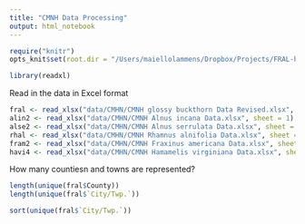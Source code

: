 ```yaml
---
title: "CMNH Data Processing"
output: html_notebook
---
```


```r
require("knitr")
opts_knit$set(root.dir = "/Users/maiellolammens/Dropbox/Projects/FRAL-herbarium/")
```



```r
library(readxl)
```


Read in the data in Excel format

```r
fral <- read_xlsx("data/CMHN/CMNH glossy buckthorn Data Revised.xlsx", sheet = 1)
alin2 <- read_xlsx("data/CMHN/CMNH Alnus incana Data.xlsx", sheet = 1)
alse2 <- read_xlsx("data/CMHN/CMNH Alnus serrulata Data.xlsx", sheet = 1)
rhal <- read_xlsx("data/CMHN/CMNH Rhamnus alnifolia Data.xlsx", sheet = 1)
fram2 <- read_xlsx("data/CMHN/CMNH Fraxinus americana Data.xlsx", sheet = 1)
havi4 <- read_xlsx("data/CMHN/CMNH Hamamelis virginiana Data.xlsx", sheet = 1)
```

How many countiesn and towns are represented?

```r
length(unique(fral$County))
length(unique(fral$`City/Twp.`))
```

```r
sort(unique(fral$`City/Twp.`))
```

